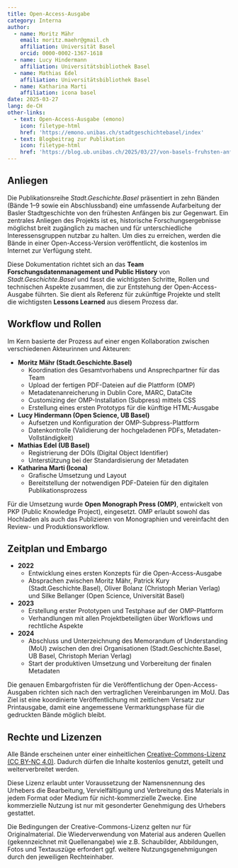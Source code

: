 ```yaml
---
title: Open-Access-Ausgabe
category: Interna
author:
  - name: Moritz Mähr
    email: moritz.maehr@gmail.ch
    affiliation: Universität Basel
    orcid: 0000-0002-1367-1618
  - name: Lucy Hindermann
    affiliation: Universitätsbibliothek Basel
  - name: Mathias Edel
    affiliation: Universitätsbibliothek Basel
  - name: Katharina Marti
    affiliation: icona basel
date: 2025-03-27
lang: de-CH
other-links:
  - text: Open-Access-Ausgabe (emono)
    icon: filetype-html
    href: 'https://emono.unibas.ch/stadtgeschichtebasel/index'
  - text: Blogbeitrag zur Publikation
    icon: filetype-html
    href: 'https://blog.ub.unibas.ch/2025/03/27/von-basels-fruhsten-anfangen-bis-zur-gegenwart-die-neue-stadtgeschichte-basels-als-open-access-publikation/'
---
```


## Anliegen

Die Publikationsreihe *Stadt.Geschichte.Basel* präsentiert in zehn Bänden (Bände 1–9 sowie ein Abschlussband) eine umfassende Aufarbeitung der Basler Stadtgeschichte von den frühesten Anfängen bis zur Gegenwart. Ein zentrales Anliegen des Projekts ist es, historische Forschungsergebnisse möglichst breit zugänglich zu machen und für unterschiedliche Interessensgruppen nutzbar zu halten. Um dies zu erreichen, werden die Bände in einer Open-Access-Version veröffentlicht, die kostenlos im Internet zur Verfügung steht.

Diese Dokumentation richtet sich an das **Team Forschungsdatenmanagement und Public History** von *Stadt.Geschichte.Basel* und fasst die wichtigsten Schritte, Rollen und technischen Aspekte zusammen, die zur Entstehung der Open-Access-Ausgabe führten. Sie dient als Referenz für zukünftige Projekte und stellt die wichtigsten **Lessons Learned** aus diesem Prozess dar.

## Workflow und Rollen

Im Kern basierte der Prozess auf einer engen Kollaboration zwischen verschiedenen Akteurinnen und Akteuren:

- **Moritz Mähr (Stadt.Geschichte.Basel)**  
  - Koordination des Gesamtvorhabens und Ansprechpartner für das Team  
  - Upload der fertigen PDF-Dateien auf die Plattform (OMP)  
  - Metadatenanreicherung in Dublin Core, MARC, DataCite  
  - Customizing der OMP-Installation (Subpress) mittels CSS  
  - Erstellung eines ersten Prototyps für die künftige HTML-Ausgabe  

- **Lucy Hindermann (Open Science, UB Basel)**  
  - Aufsetzen und Konfiguration der OMP-Subpress-Plattform  
  - Datenkontrolle (Validierung der hochgeladenen PDFs, Metadaten-Vollständigkeit)  

- **Mathias Edel (UB Basel)**  
  - Registrierung der DOIs (Digital Object Identifier)  
  - Unterstützung bei der Standardisierung der Metadaten  

- **Katharina Marti (Icona)**  
  - Grafische Umsetzung und Layout  
  - Bereitstellung der notwendigen PDF-Dateien für den digitalen Publikationsprozess  

Für die Umsetzung wurde **Open Monograph Press (OMP)**, entwickelt von PKP (Public Knowledge Project), eingesetzt. OMP erlaubt sowohl das Hochladen als auch das Publizieren von Monographien und vereinfacht den Review- und Produktionsworkflow.

## Zeitplan und Embargo

* **2022**  
   - Entwicklung eines ersten Konzepts für die Open-Access-Ausgabe  
   - Absprachen zwischen Moritz Mähr, Patrick Kury (Stadt.Geschichte.Basel), Oliver Bolanz (Christoph Merian Verlag) und Silke Bellanger (Open Science, Universität Basel)  
* **2023**  
   - Erstellung erster Prototypen und Testphase auf der OMP-Plattform  
   - Verhandlungen mit allen Projektbeteiligten über Workflows und rechtliche Aspekte  
* **2024**  
   - Abschluss und Unterzeichnung des Memorandum of Understanding (MoU) zwischen den drei Organisationen (Stadt.Geschichte.Basel, UB Basel, Christoph Merian Verlag)  
   - Start der produktiven Umsetzung und Vorbereitung der finalen Metadaten

Die genauen Embargofristen für die Veröffentlichung der Open-Access-Ausgaben richten sich nach den vertraglichen Vereinbarungen im MoU. Das Ziel ist eine koordinierte Veröffentlichung mit zeitlichem Versatz zur Printausgabe, damit eine angemessene Vermarktungsphase für die gedruckten Bände möglich bleibt.

## Rechte und Lizenzen

Alle Bände erscheinen unter einer einheitlichen [Creative-Commons-Lizenz (CC BY-NC 4.0)](https://creativecommons.org/licenses/by-nc/4.0/deed.de). Dadurch dürfen die Inhalte kostenlos genutzt, geteilt und weiterverbreitet werden.

Diese Lizenz erlaubt unter Voraussetzung der Namensnennung des Urhebers die Bearbeitung, Vervielfältigung und Verbreitung des Materials in jedem Format oder Medium für nicht-kommerzielle Zwecke. Eine kommerzielle Nutzung ist nur mit gesonderter
Genehmigung des Urhebers gestattet.

Die Bedingungen der Creative-Commons-Lizenz gelten nur für Originalmaterial. Die Wiederverwendung von Material aus anderen Quellen (gekennzeichnet mit Quellenangabe) wie z.B. Schaubilder, Abbildungen, Fotos und Textauszüge erfordert ggf. weitere Nutzungsgenehmigungen durch den jeweiligen Rechteinhaber.